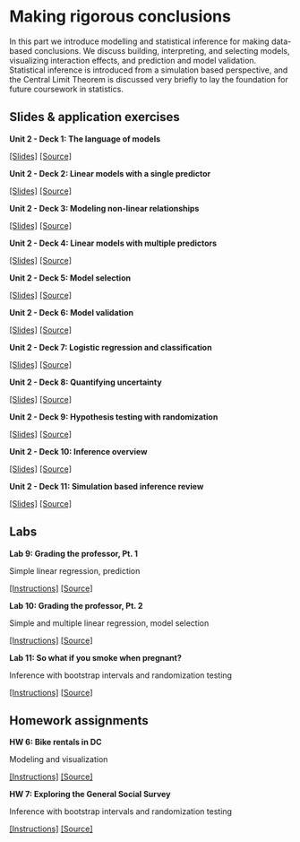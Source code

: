 # Making rigorous conclusions {#making-rigorous-conclusions}

In this part we introduce modelling and statistical inference for making data-based conclusions.
We discuss building, interpreting, and selecting models, visualizing interaction effects, and prediction and model validation.
Statistical inference is introduced from a simulation based perspective, and the Central Limit Theorem is discussed very briefly to lay the foundation for future coursework in statistics.

## Slides & application exercises

::: {.slide-deck}
**Unit 2 - Deck 1: The language of models**

[[Slides]](https://rstudio-education.github.io/datascience-box/course-materials/slides/u2_d1-language-of-models/u2_d1-language-of-models.html#1) [[Source]](https://github.com/rstudio-education/datascience-box/tree/master/course-materials/slides/u2_d1-language-of-models)
:::

::: {.slide-deck}
**Unit 2 - Deck 2: Linear models with a single predictor**

[[Slides]](https://rstudio-education.github.io/datascience-box/course-materials/slides/u2_d2-linear-model-single-predictor/u2_d2-linear-model-single-predictor.html#1) [[Source]](https://github.com/rstudio-education/datascience-box/tree/master/course-materials/slides/u2_d2-linear-model-single-predictor)
:::

::: {.slide-deck}
**Unit 2 - Deck 3: Modeling non-linear relationships**

[[Slides]](https://rstudio-education.github.io/datascience-box/course-materials/slides/u2_d3-modeling-non-linear-relationships/u2_d3-modeling-non-linear-relationships.html#1) [[Source]](https://github.com/rstudio-education/datascience-box/tree/master/course-materials/slides/u2_d3-modeling-non-linear-relationships)
:::

::: {.slide-deck}
**Unit 2 - Deck 4: Linear models with multiple predictors**

[[Slides]](https://rstudio-education.github.io/datascience-box/course-materials/slides/u2_d4-linear-model-multiple-predictors/u2_d4-linear-model-multiple-predictors.html#1) [[Source]](https://github.com/rstudio-education/datascience-box/tree/master/course-materials/slides/u2_d4-linear-model-multiple-predictors)
:::

::: {.slide-deck}
**Unit 2 - Deck 5: Model selection**

[[Slides]](https://rstudio-education.github.io/datascience-box/course-materials/slides/u2_d5-model-selection/u2_d5-model-selection.html#1) [[Source]](https://github.com/rstudio-education/datascience-box/tree/master/course-materials/slides/u2_d5-model-selection)
:::

::: {.slide-deck}
**Unit 2 - Deck 6: Model validation**

[[Slides]](https://rstudio-education.github.io/datascience-box/course-materials/slides/u2_d6-model-validation/u2_d6-model-validation.html#1) [[Source]](https://github.com/rstudio-education/datascience-box/tree/master/course-materials/slides/u2_d6-model-validation)
:::

::: {.slide-deck}
**Unit 2 - Deck 7: Logistic regression and classification**

[[Slides]](https://rstudio-education.github.io/datascience-box/course-materials/slides/u2_d7-logistic-regression/u2_d7-logistic-regression.html#1) [[Source]](https://github.com/rstudio-education/datascience-box/tree/master/course-materials/slides/u2_d7-logistic-regression)
:::

::: {.slide-deck}
**Unit 2 - Deck 8: Quantifying uncertainty**

[[Slides]](https://rstudio-education.github.io/datascience-box/course-materials/slides/u2_d8-quantifying-uncertainty/u2_d8-quantifying-uncertainty.html#1) [[Source]](https://github.com/rstudio-education/datascience-box/tree/master/course-materials/slides/u2_d8-quantifying-uncertainty)
:::

::: {.slide-deck}
**Unit 2 - Deck 9: Hypothesis testing with randomization**

[[Slides]](https://rstudio-education.github.io/datascience-box/course-materials/slides/u2_d9-hypothesis-testing/u2_d9-hypothesis-testing.html#1) [[Source]](https://github.com/rstudio-education/datascience-box/tree/master/course-materials/slides/u2_d9-hypothesis-testing)
:::

::: {.slide-deck}
**Unit 2 - Deck 10: Inference overview**

[[Slides]](https://rstudio-education.github.io/datascience-box/course-materials/slides/u2_d10-inference-overview/u2_d10-inference-overview.html#1) [[Source]](https://github.com/rstudio-education/datascience-box/tree/master/course-materials/slides/u2_d10-inference-overview)
:::

::: {.slide-deck}
**Unit 2 - Deck 11: Simulation based inference review**

[[Slides]](https://rstudio-education.github.io/datascience-box/course-materials/slides/u2_d11-sim-inf-review/u2_d11-sim-inf-review.html#1) [[Source]](https://github.com/rstudio-education/datascience-box/tree/master/course-materials/slides/u2_d11-sim-inf-review)
:::

## Labs

::: {.lab}
**Lab 9: Grading the professor, Pt. 1**

Simple linear regression, prediction

[[Instructions]](https://rstudio-education.github.io/datascience-box/course-materials/labs/lab-09/lab-09-modelling-course-evals.html) [[Source]](https://github.com/rstudio-education/datascience-box/tree/master/course-materials/labs/lab-09)
:::

::: {.lab}
**Lab 10: Grading the professor, Pt. 2**

Simple and multiple linear regression, model selection

[[Instructions]](https://rstudio-education.github.io/datascience-box/course-materials/labs/lab-10/lab-10-mlr-course-evals.html) [[Source]](https://github.com/rstudio-education/datascience-box/tree/master/course-materials/labs/lab-10)
:::

::: {.lab}
**Lab 11: So what if you smoke when pregnant?**

Inference with bootstrap intervals and randomization testing

[[Instructions]](https://rstudio-education.github.io/datascience-box/course-materials/labs/lab-11/lab-11-inference-smoking.html) [[Source]](https://github.com/rstudio-education/datascience-box/tree/master/course-materials/labs/lab-11)
:::

## Homework assignments

::: {.homework}
**HW 6: Bike rentals in DC**

Modeling and visualization

[[Instructions]](https://rstudio-education.github.io/datascience-box/course-materials/assignments/hw-06/hw-06-bike-rentals-dc.html) [[Source]](https://github.com/rstudio-education/datascience-box/tree/master/course-materials/assignments/hw-06)
:::

::: {.homework}
**HW 7: Exploring the General Social Survey**

Inference with bootstrap intervals and randomization testing

[[Instructions]](https://rstudio-education.github.io/datascience-box/course-materials/assignments/hw-07/hw-07-exploring-gss.html) [[Source]](https://github.com/rstudio-education/datascience-box/tree/master/course-materials/assignments/hw-07)
:::
